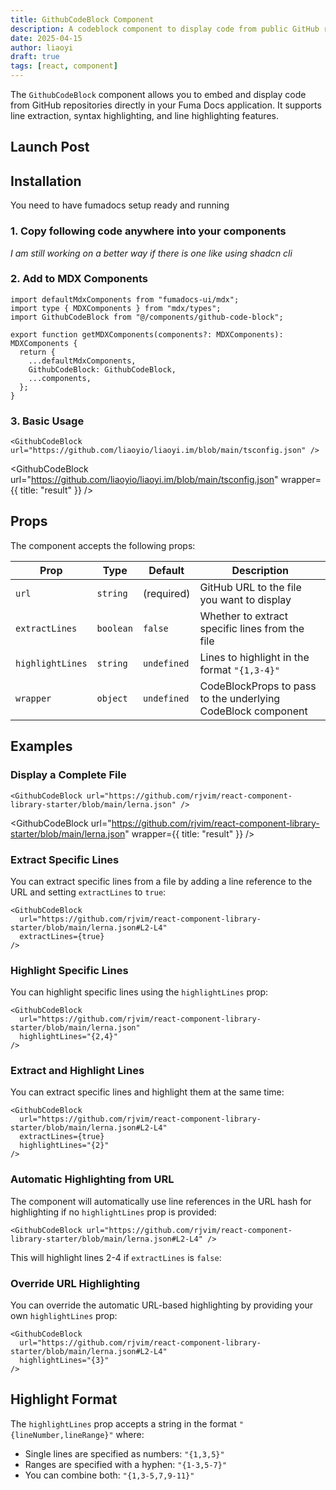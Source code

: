 ```yaml
---
title: GithubCodeBlock Component
description: A codeblock component to display code from public GitHub repositories in Fuma Docs
date: 2025-04-15
author: liaoyi
draft: true
tags: [react, component]
---
```


The `GithubCodeBlock` component allows you to embed and display code from GitHub repositories directly in your Fuma Docs application. It supports line extraction, syntax highlighting, and line highlighting features.

## Launch Post


## Installation

You need to have fumadocs setup ready and running

### 1. Copy following code anywhere into your components

_I am still working on a better way if there is one like using shadcn cli_


### 2. Add to MDX Components

```tsx title="mdx-components.tsx"
import defaultMdxComponents from "fumadocs-ui/mdx";
import type { MDXComponents } from "mdx/types";
import GithubCodeBlock from "@/components/github-code-block";

export function getMDXComponents(components?: MDXComponents): MDXComponents {
  return {
    ...defaultMdxComponents,
    GithubCodeBlock: GithubCodeBlock,
    ...components,
  };
}
```

### 3. Basic Usage

```tsx title="usage"
<GithubCodeBlock url="https://github.com/liaoyio/liaoyi.im/blob/main/tsconfig.json" />
```

<GithubCodeBlock
  url="https://github.com/liaoyio/liaoyi.im/blob/main/tsconfig.json"
  wrapper={{ title: "result" }}
/>

## Props

The component accepts the following props:

| Prop             | Type      | Default     | Description                                                  |
| ---------------- | --------- | ----------- | ------------------------------------------------------------ |
| `url`            | `string`  | (required)  | GitHub URL to the file you want to display                   |
| `extractLines`   | `boolean` | `false`     | Whether to extract specific lines from the file              |
| `highlightLines` | `string`  | `undefined` | Lines to highlight in the format `"{1,3-4}"`                 |
| `wrapper`        | `object`  | `undefined` | CodeBlockProps to pass to the underlying CodeBlock component |

## Examples

### Display a Complete File

```tsx title="usage"
<GithubCodeBlock url="https://github.com/rjvim/react-component-library-starter/blob/main/lerna.json" />
```

<GithubCodeBlock
  url="https://github.com/rjvim/react-component-library-starter/blob/main/lerna.json"
  wrapper={{ title: "result" }}
/>

### Extract Specific Lines

You can extract specific lines from a file by adding a line reference to the URL and setting `extractLines` to `true`:

```tsx title="usage"
<GithubCodeBlock
  url="https://github.com/rjvim/react-component-library-starter/blob/main/lerna.json#L2-L4"
  extractLines={true}
/>
```



### Highlight Specific Lines

You can highlight specific lines using the `highlightLines` prop:

```tsx title="usage"
<GithubCodeBlock
  url="https://github.com/rjvim/react-component-library-starter/blob/main/lerna.json"
  highlightLines="{2,4}"
/>
```



### Extract and Highlight Lines

You can extract specific lines and highlight them at the same time:

```tsx title="usage"
<GithubCodeBlock
  url="https://github.com/rjvim/react-component-library-starter/blob/main/lerna.json#L2-L4"
  extractLines={true}
  highlightLines="{2}"
/>
```



### Automatic Highlighting from URL

The component will automatically use line references in the URL hash for highlighting if no `highlightLines` prop is provided:

```tsx title="usage"
<GithubCodeBlock url="https://github.com/rjvim/react-component-library-starter/blob/main/lerna.json#L2-L4" />
```

This will highlight lines 2-4 if `extractLines` is `false`:



### Override URL Highlighting

You can override the automatic URL-based highlighting by providing your own `highlightLines` prop:

```tsx title="usage"
<GithubCodeBlock
  url="https://github.com/rjvim/react-component-library-starter/blob/main/lerna.json#L2-L4"
  highlightLines="{3}"
/>
```



## Highlight Format

The `highlightLines` prop accepts a string in the format `"{lineNumber,lineRange}"` where:

- Single lines are specified as numbers: `"{1,3,5}"`
- Ranges are specified with a hyphen: `"{1-3,5-7}"`
- You can combine both: `"{1,3-5,7,9-11}"`
